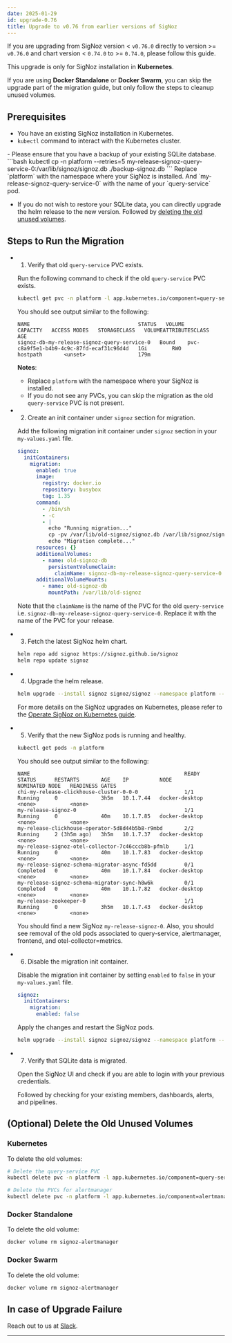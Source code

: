 ```yaml
---
date: 2025-01-29
id: upgrade-0.76
title: Upgrade to v0.76 from earlier versions of SigNoz
---
```


If you are upgrading from SigNoz version < `v0.76.0` directly to version >= `v0.76.0`
and chart version < `0.74.0` to >= `0.74.0`, please follow this guide.

This upgrade is only for SigNoz installation in **Kubernetes**.

If you are using **Docker Standalone** or **Docker Swarm**, you can skip the
upgrade part of the migration guide, but only follow the steps to
cleanup unused volumes.

## Prerequisites

- You have an existing SigNoz installation in Kubernetes.
- `kubectl` command to interact with the Kubernetes cluster.

<Admonition type="warning">
- Please ensure that you have a backup of your existing SQLite database.
  ```bash
  kubectl cp -n platform --retries=5 my-release-signoz-query-service-0:/var/lib/signoz/signoz.db ./backup-signoz.db
  ```
  Replace `platform` with the namespace where your SigNoz is installed.
  And `my-release-signoz-query-service-0` with the name of your `query-service` pod.

- If you do not wish to restore your SQLite data, you can directly upgrade
the helm release to the new version. Followed by
[deleting the old unused volumes](#optional-delete-the-old-unused-volumes).
</Admonition>

## Steps to Run the Migration

- 1. Verify that old `query-service` PVC exists.

  Run the following command to check if the old `query-service` PVC exists.

  ```bash
  kubectl get pvc -n platform -l app.kubernetes.io/component=query-service
  ```

  You should see output similar to the following:

  ```
  NAME                                   STATUS   VOLUME                                     CAPACITY   ACCESS MODES   STORAGECLASS   VOLUMEATTRIBUTESCLASS   AGE
  signoz-db-my-release-signoz-query-service-0   Bound    pvc-c8a9f5e1-b4b9-4c9c-87fd-ecaf31c96d4d   1Gi        RWO            hostpath       <unset>                 179m
  ```

  **Notes**:
  - Replace `platform` with the namespace where your SigNoz is installed.
  - If you do not see any PVCs, you can skip the migration as the old
  `query-service` PVC is not present.

- 2. Create an init container under `signoz` section for migration.

  Add the following migration init container under `signoz` section in your `my-values.yaml` file.

  ```yaml
  signoz:
    initContainers:
      migration:
        enabled: true
        image:
          registry: docker.io
          repository: busybox
          tag: 1.35
        command:
          - /bin/sh
          - -c
          - |
            echo "Running migration..."
            cp -pv /var/lib/old-signoz/signoz.db /var/lib/signoz/signoz.db
            echo "Migration complete..."
        resources: {}
        additionalVolumes:
          - name: old-signoz-db
            persistentVolumeClaim:
              claimName: signoz-db-my-release-signoz-query-service-0
        additionalVolumeMounts:
          - name: old-signoz-db
            mountPath: /var/lib/old-signoz
  ```

  Note that the `claimName` is the name of the PVC for the old `query-service`
  i.e. `signoz-db-my-release-signoz-query-service-0`. Replace it with the name
  of the PVC for your release.

- 3. Fetch the latest SigNoz helm chart.

  ```bash
  helm repo add signoz https://signoz.github.io/signoz
  helm repo update signoz
  ```

- 4. Upgrade the helm release.

  ```bash
  helm upgrade --install signoz signoz/signoz --namespace platform --values my-values.yaml
  ```

  For more details on the SigNoz upgrades on Kubernetes, please refer to the
  [Operate SigNoz on Kubernetes guide][1].

- 5. Verify that the new SigNoz pods is running and healthy.

  ```bash
  kubectl get pods -n platform
  ```

  You should see output similar to the following:

  ```
  NAME                                                  READY   STATUS      RESTARTS       AGE    IP          NODE             NOMINATED NODE   READINESS GATES
  chi-my-release-clickhouse-cluster-0-0-0               1/1     Running     0              3h5m   10.1.7.44   docker-desktop   <none>           <none>
  my-release-signoz-0                                   1/1     Running     0              40m    10.1.7.85   docker-desktop   <none>           <none>
  my-release-clickhouse-operator-5d8d44b5b8-r9mbd       2/2     Running     2 (3h5m ago)   3h5m   10.1.7.37   docker-desktop   <none>           <none>
  my-release-signoz-otel-collector-7c46cccb8b-pfmlb     1/1     Running     0              40m    10.1.7.83   docker-desktop   <none>           <none>
  my-release-signoz-schema-migrator-async-fd5dd         0/1     Completed   0              40m    10.1.7.84   docker-desktop   <none>           <none>
  my-release-signoz-schema-migrator-sync-h8w6k          0/1     Completed   0              40m    10.1.7.82   docker-desktop   <none>           <none>
  my-release-zookeeper-0                                1/1     Running     0              3h5m   10.1.7.43   docker-desktop   <none>           <none>
  ```

  You should find a new SigNoz `my-release-signoz-0`.
  Also, you should see removal of the old pods associated to query-service,
  alertmanager, frontend, and otel-collector=metrics.

- 6. Disable the migration init container.

  Disable the migration init container by setting `enabled` to `false` in
  your `my-values.yaml` file.

  ```yaml
  signoz:
    initContainers:
      migration:
        enabled: false
  ```

  Apply the changes and restart the SigNoz pods.

  ```bash
  helm upgrade --install signoz signoz/signoz --namespace platform --values my-values.yaml
  ```

- 7. Verify that SQLite data is migrated.

  Open the SigNoz UI and check if you are able to login with your previous
  credentials.
  
  Followed by checking for your existing members, dashboards, alerts, and pipelines.

## (Optional) Delete the Old Unused Volumes

### Kubernetes

  To delete the old volumes:

  ```bash
  # Delete the query-service PVC
  kubectl delete pvc -n platform -l app.kubernetes.io/component=query-service

  # Delete the PVCs for alertmanager
  kubectl delete pvc -n platform -l app.kubernetes.io/component=alertmanager
  ```

### Docker Standalone

To delete the old volume:

```bash
docker volume rm signoz-alertmanager
```

### Docker Swarm

To delete the old volume:

```bash
docker volume rm signoz-alertmanager
```

## In case of Upgrade Failure

Reach out to us at [Slack][2].

---

[1]: https://signoz.io/docs/operate/kubernetes/#upgrade
[2]: https://signoz.io/slack
